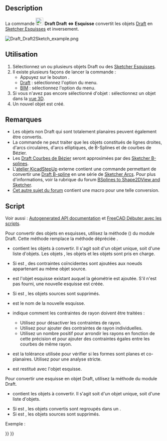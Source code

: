 <languages/>

{{Docnav/fr
|[[Draft_WireToBSpline/fr|Polyligne <=> B-spline]]
|[[Draft_Slope/fr|Pente]]
|[[Draft_Workbench/fr|Atelier Draft]]
|IconL=Draft_WireToBSpline.svg
|IconR=Draft_Slope.svg
|IconC=Workbench_Draft.svg
}}

{{GuiCommand/fr
|Name=Draft Draft2Sketch
|Name/fr=Draft Draft <=> Esquisse
|MenuLocation=Draft/BIM : Modification → Convertir un objet Draft en esquisse et inversement
|Workbenches=[[Draft_Workbench/fr|Draft]], [[BIM_Workbench/fr|BIM]]
}}

==Description== 

La commande [[Image:Draft_Draft2Sketch.svg|24px]] '''Draft Draft <=> Esquisse''' convertit les objets [[Draft_Workbench/fr|Draft]] en [[Sketcher_NewSketch/fr|Sketcher Esquisses]] et inversement.

[[Image:Draft_Draft2Sketch_example.png]]
{{Caption|Conversion d'objets Draft en esquisses de Sketcher}}

<span id="Usage"></span>
==Utilisation== 

# Sélectionnez un ou plusieurs objets Draft ou des [[Sketcher_NewSketch/fr|Sketcher Esquisses]].
# Il existe plusieurs façons de lancer la commande :
#* Appuyez sur le bouton {{Button|[[Image:Draft_Draft2Sketch.svg|16px]] [[Draft_Draft2Sketch/fr|Convertir un objet Draft en esquisse et inversement]]}}.
#* [[Draft_Workbench/fr|Draft]] : sélectionnez l'option {{MenuCommand|Modification → [[Image:Draft_Draft2Sketch.svg|16px]] Convertir un objet Draft en esquisse et inversement}} du menu.
#* [[BIM_Workbench/fr|BIM]] : sélectionnez l'option {{MenuCommand|Modification → [[Image:Draft_Draft2Sketch.svg|16px]] Convertir un objet Draft en esquisse et inversement}} du menu.
# Si vous n'avez pas encore sélectionné d'objet : sélectionnez un objet dans la [[3D_view/fr|vue 3D]].
# Un nouvel objet est créé.

<span id="Notes"></span>
==Remarques==

* Les objets non Draft qui sont totalement planaires peuvent également être convertis.
* La commande ne peut traiter que les objets constitués de lignes droites, d'arcs circulaires, d'arcs elliptiques, de B-Splines et de courbes de Bézier.
* Les [[Draft_BezCurve/fr|Draft Courbes de Bézier]] seront approximées par des [[Sketcher_CreateBSpline/fr|Sketcher B-splines]].
* L'[[KicadStepUp_Workbench/fr|atelier KicadStepUp]] externe contient une commande permettant de convertir une [[Draft_BSpline/fr|Draft B-spline]] en une série de [[Sketcher_CreateArc/fr|Sketcher Arcs]]. Pour plus d'informations, voir la rubrique du forum [https://forum.freecadweb.org/viewtopic.php?f=9&t=25082 BSplines to Shape2DView and Sketcher].
* [https://forum.freecadweb.org/viewtopic.php?f=3&t=58781#p505207 Cet autre sujet du forum] contient une macro pour une telle conversion.

<span id="Scripting"></span>
==Script==

Voir aussi : [https://freecad.github.io/SourceDoc/ Autogenerated API documentation] et [[FreeCAD_Scripting_Basics/fr|FreeCAD Débuter avec les scripts]].

Pour convertir des objets en esquisses, utilisez la méthode {{incode|make_sketch}} ({{Version/fr|0.19}}) du module Draft. Cette méthode remplace la méthode dépréciée {{incode|makeSketch}}.

{{Code|code=
sketch = make_sketch(objects_list, autoconstraints=False, addTo=None, delete=False, name="Sketch", radiusPrecision=-1, tol=1e-3)
}}

* {{incode|objects_list}} contient les objets à convertir. Il s'agit soit d'un objet unique, soit d'une liste d'objets. Les objets {{incode|Draft}}, les objets {{incode|Part::Feature}} et les objets {{incode|Part.Shape}} sont pris en charge.
* Si {{incode|autoconstraints}} est {{incode|True}}, des contraintes coïncidentes sont ajoutées aux noeuds appartenant au même objet source.
* {{incode|addTo}} est l'objet esquisse existant auquel la géométrie est ajoutée. S'il n'est pas fourni, une nouvelle esquisse est créée.
* Si {{incode|delete}} est {{incode|True}}, les objets sources sont supprimés.
* {{incode|name}} est le nom de la nouvelle esquisse.
* {{incode|radiusPrecision}} indique comment les contraintes de rayon doivent être traitées :
** Utilisez {{incode|-1}} pour désactiver les contraintes de rayon.
** Utilisez {{incode|0}} pour ajouter des contraintes de rayon individuelles.
** Utilisez un nombre positif pour arrondir les rayons en fonction de cette précision et pour ajouter des contraintes égales entre les courbes de même rayon.
* {{incode|tol}} est la tolérance utilisée pour vérifier si les formes sont planes et co-planaires. Utilisez {{incode|-1}} pour une analyse stricte.
* {{incode|sketch}} est restitué avec l'objet esquisse.

Pour convertir une esquisse en objet Draft, utilisez la méthode {{incode|draftify}} du module Draft.

{{Code|code=
draftify(objectslist, makeblock=False, delete=True)
}}

* {{incode|objectslist}} contient les objets à convertir. Il s'agit soit d'un objet unique, soit d'une liste d'objets.
* Si {{incode|makeblock}} est {{incode|True}}, les objets convertis sont regroupés dans un {{incode|Part::Part2DObject}}.
* Si {{incode|delete}} est {{incode|True}}, les objets sources sont supprimés.

Exemple :

{{Code|code=
import FreeCAD as App
import Draft

doc = App.newDocument()

rectangle = Draft.make_rectangle(2000, 1000)
circle = Draft.make_circle(500)
doc.recompute()

sketch_from_draft = Draft.make_sketch([rectangle, circle], autoconstraints=True, delete=False, radiusPrecision=0)
doc.recompute()

draft_from_sketch = Draft.draftify(sketch_from_draft, delete=False)
doc.recompute()
}}


{{Docnav/fr
|[[Draft_WireToBSpline/fr|Polyligne <=> B-spline]]
|[[Draft_Slope/fr|Pente]]
|[[Draft_Workbench/fr|Atelier Draft]]
|IconL=Draft_WireToBSpline.svg
|IconR=Draft_Slope.svg
|IconC=Workbench_Draft.svg
}}

{{Draft Tools navi{{#translation:}}}}
{{Userdocnavi{{#translation:}}}}